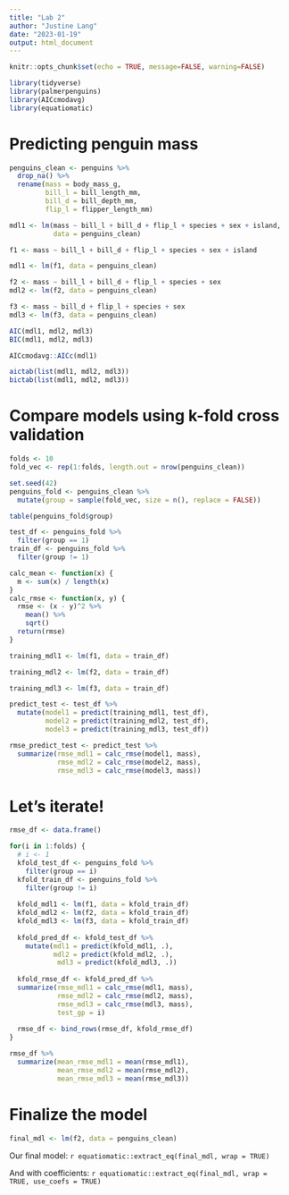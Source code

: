 ```yaml
---
title: "Lab 2"
author: "Justine Lang"
date: "2023-01-19"
output: html_document
---
```


```r
knitr::opts_chunk$set(echo = TRUE, message=FALSE, warning=FALSE)

library(tidyverse)
library(palmerpenguins)
library(AICcmodavg)
library(equatiomatic)
```

# Predicting penguin mass

```r
penguins_clean <- penguins %>% 
  drop_na() %>% 
  rename(mass = body_mass_g,
         bill_l = bill_length_mm,
         bill_d = bill_depth_mm,
         flip_l = flipper_length_mm)

mdl1 <- lm(mass ~ bill_l + bill_d + flip_l + species + sex + island,
           data = penguins_clean)
```

```r
f1 <- mass ~ bill_l + bill_d + flip_l + species + sex + island

mdl1 <- lm(f1, data = penguins_clean)

f2 <- mass ~ bill_l + bill_d + flip_l + species + sex
mdl2 <- lm(f2, data = penguins_clean)

f3 <- mass ~ bill_d + flip_l + species + sex
mdl3 <- lm(f3, data = penguins_clean)

AIC(mdl1, mdl2, mdl3)
BIC(mdl1, mdl2, mdl3)

AICcmodavg::AICc(mdl1)

aictab(list(mdl1, mdl2, mdl3))
bictab(list(mdl1, mdl2, mdl3))
```

# Compare models using k-fold cross validation

```r
folds <- 10
fold_vec <- rep(1:folds, length.out = nrow(penguins_clean))

set.seed(42)
penguins_fold <- penguins_clean %>% 
  mutate(group = sample(fold_vec, size = n(), replace = FALSE))

table(penguins_fold$group)

test_df <- penguins_fold %>% 
  filter(group == 1)
train_df <- penguins_fold %>% 
  filter(group != 1)
```

```r
calc_mean <- function(x) {
  m <- sum(x) / length(x)
}
calc_rmse <- function(x, y) {
  rmse <- (x - y)^2 %>% 
    mean() %>% 
    sqrt()
  return(rmse)
}
```

```r
training_mdl1 <- lm(f1, data = train_df)

training_mdl2 <- lm(f2, data = train_df)

training_mdl3 <- lm(f3, data = train_df)

predict_test <- test_df %>% 
  mutate(model1 = predict(training_mdl1, test_df),
         model2 = predict(training_mdl2, test_df),
         model3 = predict(training_mdl3, test_df))

rmse_predict_test <- predict_test %>% 
  summarize(rmse_mdl1 = calc_rmse(model1, mass),
            rmse_mdl2 = calc_rmse(model2, mass),
            rmse_mdl3 = calc_rmse(model3, mass))
```

# Let's iterate!

```r
rmse_df <- data.frame()

for(i in 1:folds) {
  # i <- 1
  kfold_test_df <- penguins_fold %>% 
    filter(group == i)
  kfold_train_df <- penguins_fold %>% 
    filter(group != i)
  
  kfold_mdl1 <- lm(f1, data = kfold_train_df)
  kfold_mdl2 <- lm(f2, data = kfold_train_df)
  kfold_mdl3 <- lm(f3, data = kfold_train_df)
  
  kfold_pred_df <- kfold_test_df %>% 
    mutate(mdl1 = predict(kfold_mdl1, .),
           mdl2 = predict(kfold_mdl2, .),
            mdl3 = predict(kfold_mdl3, .))
  
  kfold_rmse_df <- kfold_pred_df %>% 
  summarize(rmse_mdl1 = calc_rmse(mdl1, mass),
            rmse_mdl2 = calc_rmse(mdl2, mass),
            rmse_mdl3 = calc_rmse(mdl3, mass),
            test_gp = i)
  
  rmse_df <- bind_rows(rmse_df, kfold_rmse_df)
}

rmse_df %>% 
  summarize(mean_rmse_mdl1 = mean(rmse_mdl1),
            mean_rmse_mdl2 = mean(rmse_mdl2),
            mean_rmse_mdl3 = mean(rmse_mdl3))
```

# Finalize the model

```r
final_mdl <- lm(f2, data = penguins_clean)
```

Our final model:
`r equatiomatic::extract_eq(final_mdl, wrap = TRUE)`

And with coefficients:
`r equatiomatic::extract_eq(final_mdl, wrap = TRUE, use_coefs = TRUE)`



